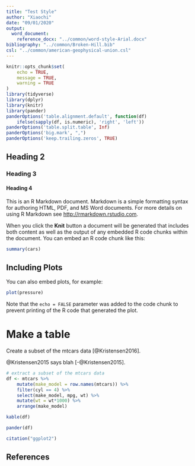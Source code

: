 ```yaml
---
title: "Test Style"
author: "Xiaochi"
date: "09/01/2020"
output: 
  word_document:
    reference_docx: "../common/word-style-Arial.docx"
bibliography: "../common/Broken-Hill.bib"
csl: "../common/american-geophysical-union.csl"
---
```


```r
knitr::opts_chunk$set(
	echo = TRUE,
	message = TRUE,
	warning = TRUE
)
library(tidyverse)
library(dplyr)
library(knitr)
library(pander)
panderOptions('table.alignment.default', function(df)
    ifelse(sapply(df, is.numeric), 'right', 'left'))
panderOptions('table.split.table', Inf)
panderOptions('big.mark', ",")
panderOptions('keep.trailing.zeros', TRUE)
```

## Heading 2

### Heading 3

#### Heading 4

This is an R Markdown document. Markdown is a simple formatting syntax for authoring HTML, PDF, and MS Word documents. For more details on using R Markdown see <http://rmarkdown.rstudio.com>.

When you click the **Knit** button a document will be generated that includes both content as well as the output of any embedded R code chunks within the document. You can embed an R code chunk like this:

```r
summary(cars)
```

## Including Plots

You can also embed plots, for example:

```r
plot(pressure)
```

Note that the `echo = FALSE` parameter was added to the code chunk to prevent printing of the R code that generated the plot.

# Make a table

Create a subset of the mtcars data [@Kristensen2016].

@Kristensen2015 says blah [-@Kristensen2015].

```r
# extract a subset of the mtcars data
df <- mtcars %>%
    mutate(make_model = row.names(mtcars)) %>%
    filter(cyl == 4) %>%    
    select(make_model, mpg, wt) %>%
    mutate(wt = wt*1000) %>%
    arrange(make_model) 

kable(df)
```

```r
pander(df)
```

```r
citation("ggplot2")
```




## References
